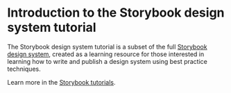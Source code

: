 <!-- title: introduction -->


<Meta title="Introduction" />

# Introduction to the Storybook design system tutorial

The Storybook design system tutorial is a subset of the full [Storybook design system](https://github.com/storybookjs/design-system/), created as a learning resource for those interested in learning how to write and publish a design system using best practice techniques.

Learn more in the [Storybook tutorials](https://storybook.js.org/tutorials/).
